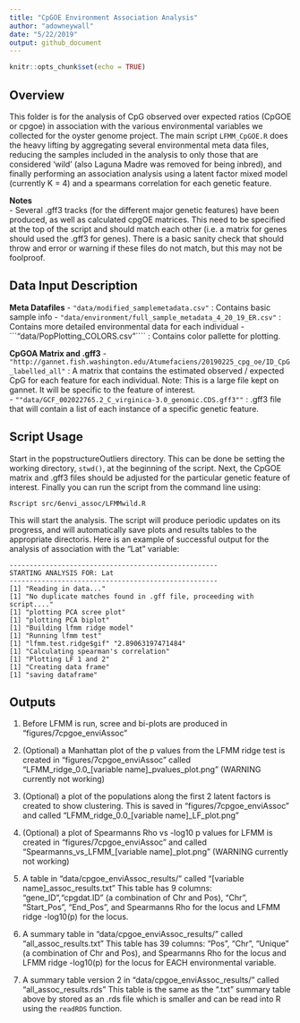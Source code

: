```yaml
---
title: "CpGOE Environment Association Analysis"
author: "adowneywall"
date: "5/22/2019"
output: github_document
---
```


```r
knitr::opts_chunk$set(echo = TRUE)
```

## Overview  
This folder is for the analysis of CpG observed over expected ratios (CpGOE or cpgoe) in association with the various environmental variables we collected for the oyster genome project. The main script ```LFMM_CpGOE.R``` does the heavy lifting by aggregating several environmental meta data files, reducing the samples included in the analysis to only those that are considered 'wild' (also Laguna Madre was removed for being inbred), and  finally performing an association analysis using a latent factor mixed model (currently K = 4) and a spearmans correlation for each genetic feature. 


**Notes**  
- Several .gff3 tracks (for the different major genetic features) have been produced, as well as calculated cpgOE matrices. This need to be specified at the top of the script and should match each other (i.e. a matrix for genes should used the .gff3 for genes). There is a basic sanity check that should throw and error or warning if these files do not match, but this may not be foolproof. 


## Data Input Description  

**Meta Datafiles**
- ```"data/modified_samplemetadata.csv"``` : Contains basic sample info 
- ```"data/environment/full_sample_metadata_4_20_19_ER.csv"``` : Contains more detailed environmental data for each individual 
- ```"data/PopPlotting_COLORS.csv"```` : Contains color pallette for plotting. 

**CpGOA Matrix and .gff3**
- ```"http://gannet.fish.washington.edu/Atumefaciens/20190225_cpg_oe/ID_CpG_labelled_all"``` : A matrix that contains the estimated observed / expected CpG for each feature for each individual. Note: This is a large file kept on gannet. It will be specific to the feature of interest.  
- ```""data/GCF_002022765.2_C_virginica-3.0_genomic.CDS.gff3""``` : .gff3 file that will contain a list of each instance of a specific genetic feature.  

## Script Usage  

Start in the popstructureOutliers directory. This can be done be setting the working directory, `stwd()`, at the beginning of the script. Next, the CpGOE matrix and .gff3 files should be adjusted for the particular genetic feature of interest. Finally you can run the script from the command line using:   
  
`Rscript src/6envi_assoc/LFMMwild.R`  
  
This will start the analysis. The script will produce periodic updates on its progress, and will automatically save plots and results tables to the appropriate directoris. Here is an example of successful output for the analysis of association with the "Lat" variable:

```
----------------------------------------------------
STARTING ANALYSIS FOR: Lat
----------------------------------------------------
[1] "Reading in data..."
[1] "No duplicate matches found in .gff file, proceeding with script...."
[1] "plotting PCA scree plot"
[1] "plotting PCA biplot"
[1] "Building lfmm ridge model"
[1] "Running lfmm test"
[1] "lfmm.test.ridge$gif" "2.89063197471484"   
[1] "Calculating spearman's correlation"  
[1] "Plotting LF 1 and 2"
[1] "Creating data frame"
[1] "saving dataframe"
```

## Outputs

1) Before LFMM is run, scree and bi-plots are produced in "figures/7cpgoe_enviAssoc"   

2) (Optional) a Manhattan plot of the p values from the LFMM ridge test is created in "figures/7cpgoe_enviAssoc" called "LFMM_ridge_0.0_[variable name]_pvalues_plot.png" (WARNING currently not working)  

3) (Optional) a plot of the populations along the first 2 latent factors is created to show clustering. This is saved in "figures/7cpgoe_enviAssoc" and called "LFMM_ridge_0.0_[variable name]_LF_plot.png"  

4) (Optional) a plot of Spearmanns Rho vs -log10 p values for LFMM is created in "figures/7cpgoe_enviAssoc" and called "Spearmanns_vs_LFMM_[variable name]_plot.png"  (WARNING currently not working)  

5) A table in "data/cpgoe_enviAssoc_results/" called "[variable name]_assoc_results.txt" This table has 9 columns: "gene_ID","cpgdat.ID" (a combination of Chr and Pos), "Chr", "Start_Pos", "End_Pos", and Spearmanns Rho for the locus and LFMM ridge -log10(p) for the locus.  

6) A summary table in "data/cpgoe_enviAssoc_results/" called "all_assoc_results.txt" This table has 39 columns: "Pos", "Chr", "Unique" (a combination of Chr and Pos), and Spearmanns Rho for the locus and LFMM ridge -log10(p) for the locus for EACH environmental variable.  

5) A summary table version 2 in "data/cpgoe_enviAssoc_results/" called "all_assoc_results.rds" This table is the same as the ".txt" summary table above by stored as an .rds file which is smaller and can be read into R using the `readRDS` function.
